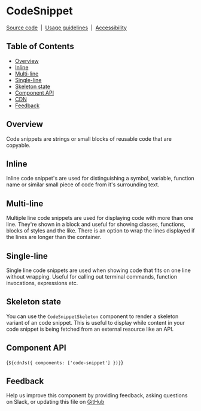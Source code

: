 
<Meta of={CodeSnippetStories} />

# CodeSnippet

[Source code](https://github.com/carbon-design-system/carbon/tree/main/packages/web-components/src/components/code-snippet)
&nbsp;|&nbsp;
[Usage guidelines](https://www.carbondesignsystem.com/components/code-snippet/usage)
&nbsp;|&nbsp;
[Accessibility](https://www.carbondesignsystem.com/components/code-snippet/accessibility)

## Table of Contents

- [Overview](#overview)
- [Inline](#inline)
- [Multi-line](#multi-line)
- [Single-line](#single-line)
- [Skeleton state](#skeleton-state)
- [Component API](#component-api)
- [CDN](#cdn)
- [Feedback](#feedback)

## Overview

Code snippets are strings or small blocks of reusable code that are copyable.

<Canvas of={CodeSnippetStories.Inline} />

## Inline

Inline code snippet's are used for distinguishing a symbol, variable, function
name or similar small piece of code from it's surrounding text.

<Canvas of={CodeSnippetStories.Inline} />

## Multi-line

Multiple line code snippets are used for displaying code with more than one
line. They're shown in a block and useful for showing classes, functions, blocks
of styles and the like. There is an option to wrap the lines displayed if the
lines are longer than the container.

<Canvas of={CodeSnippetStories.Multiline} />

## Single-line

Single line code snippets are used when showing code that fits on one line
without wrapping. Useful for calling out terminal commands, function
invocations, expressions etc.

<Canvas of={CodeSnippetStories.Singleline} />

## Skeleton state

You can use the `CodeSnippetSkeleton` component to render a skeleton variant of
an code snippet. This is useful to display while content in your code snippet is
being fetched from an external resource like an API.

<Canvas of={CodeSnippetStories.Skeleton} />

## Component API

<ArgTypes of="cds-code-snippet" />

<Markdown>{`${cdnJs({ components: ['code-snippet'] })}`}</Markdown>

## Feedback

Help us improve this component by providing feedback, asking questions on Slack,
or updating this file on
[GitHub](https://github.com/carbon-design-system/carbon/edit/main/packages/web-components/src/components/code-snippet/code-snippet.mdx)
